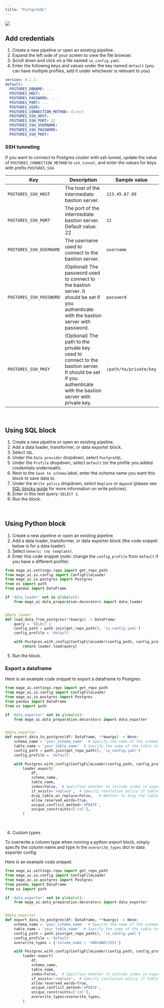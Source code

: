 ```yaml
---
title: "PostgreSQL"
---
```


![](https://user-images.githubusercontent.com/78053898/198754399-3b594af0-cf84-41d3-8faf-e1f6e4c5182d.png)

## Add credentials

1. Create a new pipeline or open an existing pipeline.
2. Expand the left side of your screen to view the file browser.
3. Scroll down and click on a file named `io_config.yaml`.
4. Enter the following keys and values under the key named `default` (you can
   have multiple profiles, add it under whichever is relevant to you)

```yaml
version: 0.1.1
default:
  POSTGRES_DBNAME: ...
  POSTGRES_HOST: ...
  POSTGRES_PASSWORD: ...
  POSTGRES_PORT: ...
  POSTGRES_USER: ...
  POSTGRES_CONNECTION_METHOD: direct
  POSTGRES_SSH_HOST:
  POSTGRES_SSH_PORT: 22
  POSTGRES_SSH_USERNAME:
  POSTGRES_SSH_PASSWORD:
  POSTGRES_SSH_PKEY:
```
### SSH tunneling
If you want to connect to Postgres cluster with ssh tunnel, update the value of `POSTGRES_CONNECTION_METHOD` to `ssh_tunnel`, and enter the values for keys with prefix `POSTGRES_SSH`.

| Key | Description | Sample value
| --- | --- | --- |
| `POSTGRES_SSH_HOST` | The host of the intermediate bastion server. | `123.45.67.89` |
| `POSTGRES_SSH_PORT` | The port of the intermediate bastion server. Default value: 22 | `22` |
| `POSTGRES_SSH_USERNAME` | The username used to connect to the bastion server. | `username` |
| `POSTGRES_SSH_PASSWORD` | (Optional) The password used to connect to the bastion server. It should be set if you authenticate with the bastion server with password. | `password` |
| `POSTGRES_SSH_PKEY` | (Optional) The path to the private key used to connect to the bastion server. It should be set if you authenticate with the bastion server with private key. | `/path/to/private/key` |

<br />

## Using SQL block

1. Create a new pipeline or open an existing pipeline.
2. Add a data loader, transformer, or data exporter block.
3. Select `SQL`.
4. Under the `Data provider` dropdown, select `PostgreSQL`.
5. Under the `Profile` dropdown, select `default` (or the profile you added
   credentials underneath).
6. Next to the `Save to schema` label, enter the schema name you want this block
   to save data to.
7. Under the `Write policy` dropdown, select `Replace` or `Append` (please see
   [SQL blocks guide](/guides/blocks/sql-blocks) for more
   information on write policies).
8. Enter in this test query: `SELECT 1`.
9. Run the block.

<br />

## Using Python block

1. Create a new pipeline or open an existing pipeline.
2. Add a data loader, transformer, or data exporter block (the code snippet
   below is for a data loader).
3. Select `Generic (no template)`.
4. Enter this code snippet (note: change the `config_profile` from `default` if
   you have a different profile):

```python
from mage_ai.settings.repo import get_repo_path
from mage_ai.io.config import ConfigFileLoader
from mage_ai.io.postgres import Postgres
from os import path
from pandas import DataFrame

if 'data_loader' not in globals():
    from mage_ai.data_preparation.decorators import data_loader


@data_loader
def load_data_from_postgres(**kwargs) -> DataFrame:
    query = 'SELECT 1'
    config_path = path.join(get_repo_path(), 'io_config.yaml')
    config_profile = 'default'

    with Postgres.with_config(ConfigFileLoader(config_path, config_profile)) as loader:
        return loader.load(query)
```

5. Run the block.


### Export a dataframe

Here is an example code snippet to export a dataframe to Postgres:

```python
from mage_ai.settings.repo import get_repo_path
from mage_ai.io.config import ConfigFileLoader
from mage_ai.io.postgres import Postgres
from pandas import DataFrame
from os import path

if 'data_exporter' not in globals():
    from mage_ai.data_preparation.decorators import data_exporter


@data_exporter
def export_data_to_postgres(df: DataFrame, **kwargs) -> None:
    schema_name = 'your_schema_name'  # Specify the name of the schema to export data to
    table_name = 'your_table_name'  # Specify the name of the table to export data to
    config_path = path.join(get_repo_path(), 'io_config.yaml')
    config_profile = 'default'

    with Postgres.with_config(ConfigFileLoader(config_path, config_profile)) as loader:
        loader.export(
            df,
            schema_name,
            table_name,
            index=False,  # Specifies whether to include index in exported table
            if_exists='replace',  # Specify resolution policy if table name already exists
            drop_table_on_replace=False,   # Whether to drop the table when "if_exists" param is set to "replace"
            allow_reserved_words=True,
            unique_conflict_method='UPDATE',
            unique_constraints=['col'],
        )

```

<br />

6. Custom types

To overwrite a column type when running a python export block, simply specify the column name and type in the `overwrite_types` dict in data exporter config

Here is an example code snippet:

```python
from mage_ai.settings.repo import get_repo_path
from mage_ai.io.config import ConfigFileLoader
from mage_ai.io.postgres import Postgres
from pandas import DataFrame
from os import path

if 'data_exporter' not in globals():
    from mage_ai.data_preparation.decorators import data_exporter


@data_exporter
def export_data_to_postgres(df: DataFrame, **kwargs) -> None:
    schema_name = 'your_schema_name'  # Specify the name of the schema to export data to
    table_name = 'your_table_name'  # Specify the name of the table to export data to
    config_path = path.join(get_repo_path(), 'io_config.yaml')
    config_profile = 'default'
    overwrite_types = {'column_name': 'VARCHAR(255)'}

    with Postgres.with_config(ConfigFileLoader(config_path, config_profile)) as loader:
        loader.export(
            df,
            schema_name,
            table_name,
            index=False,  # Specifies whether to include index in exported table
            if_exists='replace',  # Specify resolution policy if table name already exists
            allow_reserved_words=True,
            unique_conflict_method='UPDATE',
            unique_constraints=['col'],
            overwrite_types=overwrite_types,
        )

```

<br />
